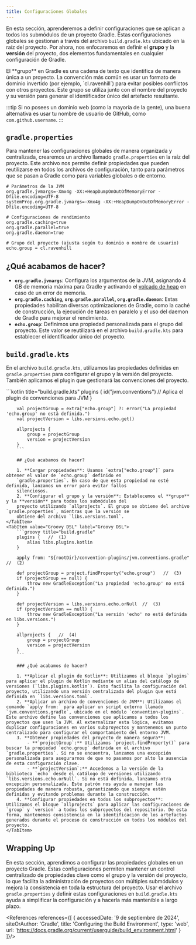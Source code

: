 ```yaml
---
title: Configuraciones Globales
---
```


<ReadingTime/>

En esta sección, aprenderemos a definir configuraciones que se aplican a todos los submódulos de un proyecto Gradle.
Estas configuraciones globales se gestionan a través del archivo `build.gradle.kts` ubicado en la raíz del proyecto.
Por ahora, nos enfocaremos en definir el **grupo** y la **versión** del proyecto, dos elementos fundamentales en
cualquier configuración de Gradle.

<Definition title="Grupo">
    El **grupo** en Gradle es una cadena de texto que identifica de manera única a un proyecto. La convención más común
    es usar un formato de dominio invertido (por ejemplo, `cl.ravenhill`) para evitar posibles conflictos con otros
    proyectos. Este grupo se utiliza junto con el nombre del proyecto y su versión para generar el identificador único
    del artefacto resultante.
</Definition>

:::tip
Si no posees un dominio web (como la mayoría de la gente), una buena alternativa es usar tu nombre de usuario de
GitHub, como `com.github.username`.
:::

## `gradle.properties`

Para mantener las configuraciones globales de manera organizada y centralizada, crearemos un archivo llamado
`gradle.properties` en la raíz del proyecto. Este archivo nos permite definir propiedades que pueden reutilizarse en
todos los archivos de configuración, tanto para parámetros que se pasan a Gradle como para variables globales o de
entorno.

```properties title="gradle.properties"
# Parámetros de la JVM
org.gradle.jvmargs=-Xmx4g -XX:+HeapDumpOnOutOfMemoryError -Dfile.encoding=UTF-8
systemProp.org.gradle.jvmargs=-Xmx4g -XX:+HeapDumpOnOutOfMemoryError -Dfile.encoding=UTF-8

# Configuraciones de rendimiento
org.gradle.caching=true
org.gradle.parallel=true
org.gradle.daemon=true

# Grupo del proyecto (ajusta según tu dominio o nombre de usuario)
echo.group = cl.ravenhill
```

## ¿Qué acabamos de hacer?

- **`org.gradle.jvmargs`**: Configura los argumentos de la JVM, asignando 4 GB de memoria máxima para Gradle y activando el [volcado de heap](https://es.wikipedia.org/wiki/Volcado_de_memoria) en caso de un error de memoria.
- **`org.gradle.caching`, `org.gradle.parallel`, `org.gradle.daemon`**: Estas propiedades habilitan diversas
    optimizaciones de Gradle, como la caché de construcción, la ejecución de tareas en paralelo y el uso del daemon de
    Gradle para mejorar el rendimiento.
- **`echo.group`**: Definimos una propiedad personalizada para el grupo del proyecto. Este valor se reutilizará en el
    archivo `build.gradle.kts` para establecer el identificador único del proyecto.

## `build.gradle.kts`

En el archivo `build.gradle.kts`, utilizamos las propiedades definidas en `gradle.properties` para configurar el grupo
y la versión del proyecto. También aplicamos el plugin que gestionará las convenciones del proyecto.

<BoxedTabs>
    <TabItem value="Kotlin DSL" label="Kotlin DSL">
        ```kotlin title="build.gradle.kts"
        plugins {
            id("jvm.conventions") // Aplica el plugin de convenciones para JVM
        }

        val projectGroup = extra["echo.group"] ?: error("La propiedad 'echo.group' no está definida.")
        val projectVersion = libs.versions.echo.get()

        allprojects {
            group = projectGroup
            version = projectVersion
        }
        ```

        ## ¿Qué acabamos de hacer?

        1. **Cargar propiedades**: Usamos `extra["echo.group"]` para obtener el valor de `echo.group` definido en
        `gradle.properties`. En caso de que esta propiedad no esté definida, lanzamos un error para evitar fallos
        silenciosos.
        2. **Configurar el grupo y la versión**: Establecemos el **grupo** y la **versión** para todos los submódulos del
        proyecto utilizando `allprojects`. El grupo se obtiene del archivo `gradle.properties`, mientras que la versión se
        obtiene del archivo `libs.versions.toml`.
    </TabItem>
    <TabItem value="Groovy DSL" label="Groovy DSL">
        ```groovy title="build.gradle"
        plugins {   //  (1)
            alias libs.plugins.kotlin
        }

        apply from: "${rootDir}/convention-plugins/jvm.conventions.gradle"  //  (2)

        def projectGroup = project.findProperty("echo.group")   //  (3)
        if (projectGroup == null) {
            throw new GradleException("La propiedad 'echo.group' no está definida.")
        }

        def projectVersion = libs.versions.echo.orNull  //  (3)
        if (projectVersion == null) {
            throw new GradleException("La versión 'echo' no está definida en libs.versions.")
        }

        allprojects {   //  (4)
            group = projectGroup
            version = projectVersion
        }
        ```

        ### ¿Qué acabamos de hacer?

        1. **Aplicar el plugin de Kotlin**: Utilizamos el bloque `plugins` para aplicar el plugin de Kotlin mediante un alias del catálogo de versiones (`libs.plugins.kotlin`). Esto facilita la configuración del proyecto, utilizando una versión centralizada del plugin que está definida en `libs.versions.toml`.
        2. **Aplicar un archivo de convenciones de JVM**: Utilizamos el comando `apply from:` para aplicar un script externo llamado `jvm.conventions.gradle`, ubicado en el módulo `convention-plugins`. Este archivo define las convenciones que aplicamos a todos los proyectos que usen la JVM. Al externalizar esta lógica, evitamos duplicar configuraciones en varios subproyectos y mantenemos un punto centralizado para configurar el comportamiento del entorno JVM.
        3. **Obtener propiedades del proyecto de manera segura**:
            - **`projectGroup`:** Utilizamos `project.findProperty()` para buscar la propiedad `echo.group` definida en el archivo `gradle.properties`. Si no se encuentra, lanzamos una excepción personalizada para asegurarnos de que no pasamos por alto la ausencia de esta configuración clave.
            - **`projectVersion`:** Accedemos a la versión de la biblioteca `echo` desde el catálogo de versiones utilizando `libs.versions.echo.orNull`. Si no está definida, lanzamos otra excepción personalizada. Este patrón nos ayuda a manejar las propiedades de manera robusta, garantizando que siempre estén definidas y evitando problemas durante la construcción.
        4. **Configurar propiedades en todos los subproyectos**: Utilizamos el bloque `allprojects` para aplicar las configuraciones de `group` y `version` a todos los subproyectos del repositorio. De esta forma, mantenemos consistencia en la identificación de los artefactos generados durante el proceso de construcción en todos los módulos del proyecto.
    </TabItem>
</BoxedTabs>

## Wrapping Up

En esta sección, aprendimos a configurar las propiedades globales en un proyecto Gradle. Estas configuraciones permiten
mantener un control centralizado de propiedades clave como el grupo y la versión del proyecto, lo que facilita la
administración de proyectos con múltiples submódulos y mejora la consistencia en toda la estructura del proyecto. Usar
el archivo `gradle.properties` y definir estas configuraciones en `build.gradle.kts` ayuda a simplificar la
configuración y a hacerla más mantenible a largo plazo.

<References references={[
    {
        accessedDate: '9 de septiembre de 2024',
        siteOrAuthor: 'Gradle',
        title: 'Configuring the Build Environment',
        type: 'web',
        url: 'https://docs.gradle.org/current/userguide/build_environment.html'
    }
]}/>
